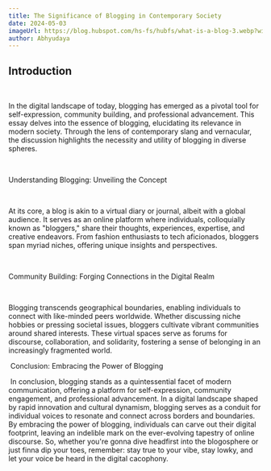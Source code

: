 ---
title: The Significance of Blogging in Contemporary Society
date: 2024-05-03
imageUrl: https://blog.hubspot.com/hs-fs/hubfs/what-is-a-blog-3.webp?width=595&height=400&name=what-is-a-blog-3.webp
author: Abhyudaya
---

## Introduction

‎

In the digital landscape of today, blogging has emerged as a pivotal tool for self-expression, community building, and professional advancement. This essay delves into the essence of blogging, elucidating its relevance in modern society. Through the lens of contemporary slang and vernacular, the discussion highlights the necessity and utility of blogging in diverse spheres.

‎

Understanding Blogging: Unveiling the Concept

‎

At its core, a blog is akin to a virtual diary or journal, albeit with a global audience. It serves as an online platform where individuals, colloquially known as "bloggers," share their thoughts, experiences, expertise, and creative endeavors. From fashion enthusiasts to tech aficionados, bloggers span myriad niches, offering unique insights and perspectives.

‎

Community Building: Forging Connections in the Digital Realm

‎

Blogging transcends geographical boundaries, enabling individuals to connect with like-minded peers worldwide. Whether discussing niche hobbies or pressing societal issues, bloggers cultivate vibrant communities around shared interests. These virtual spaces serve as forums for discourse, collaboration, and solidarity, fostering a sense of belonging in an increasingly fragmented world.

‎
Conclusion: Embracing the Power of Blogging

‎
In conclusion, blogging stands as a quintessential facet of modern communication, offering a platform for self-expression, community engagement, and professional advancement. In a digital landscape shaped by rapid innovation and cultural dynamism, blogging serves as a conduit for individual voices to resonate and connect across borders and boundaries. By embracing the power of blogging, individuals can carve out their digital footprint, leaving an indelible mark on the ever-evolving tapestry of online discourse. So, whether you're gonna dive headfirst into the blogosphere or just finna dip your toes, remember: stay true to your vibe, stay lowky, and let your voice be heard in the digital cacophony.
